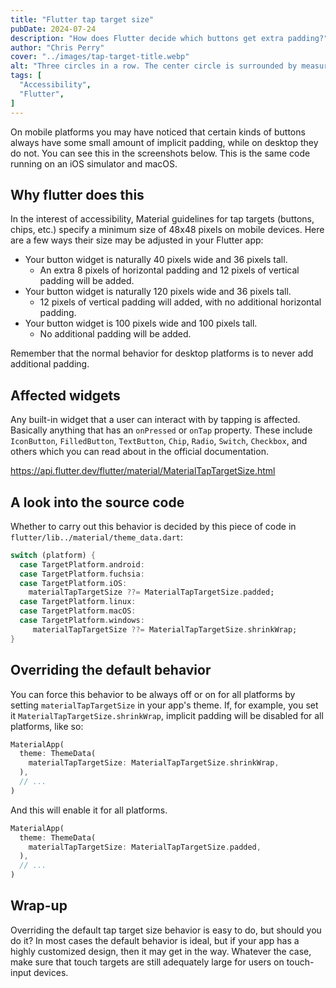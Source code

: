 ```yaml
---
title: "Flutter tap target size"
pubDate: 2024-07-24
description: "How does Flutter decide which buttons get extra padding?"
author: "Chris Perry"
cover: "../images/tap-target-title.webp"
alt: "Three circles in a row. The center circle is surrounded by measurement lines and a label that reads 48."
tags: [
  "Accessibility",
  "Flutter",
]
---
```



On mobile platforms you may have noticed that certain kinds of buttons always have some small amount of implicit padding, while on desktop they do not. You can see this in the screenshots below. This is the same code running on an iOS simulator and macOS.

<PostPicture src={spacing} alt="An iOS app with padded buttons and a macOS app with un-padded buttons." title="Padding differences" />

## Why flutter does this

In the interest of accessibility, Material guidelines for tap targets (buttons, chips, etc.) specify a minimum size of 48x48 pixels on mobile devices. Here are a few ways their size may be adjusted in your Flutter app:

- Your button widget is naturally 40 pixels wide and 36 pixels tall.
  - An extra 8 pixels of horizontal padding and 12 pixels of vertical padding will be added.
- Your button widget is naturally 120 pixels wide and 36 pixels tall.
  - 12 pixels of vertical padding will added, with no additional horizontal padding.
- Your button widget is 100 pixels wide and 100 pixels tall.
  - No additional padding will be added.

Remember that the normal behavior for desktop platforms is to never add additional padding.

## Affected widgets

Any built-in widget that a user can interact with by tapping is affected. Basically anything that has an `onPressed` or `onTap` property. These include `IconButton`, `FilledButton`, `TextButton`, `Chip`, `Radio`, `Switch`, `Checkbox`, and others which you can read about in the official documentation.

https://api.flutter.dev/flutter/material/MaterialTapTargetSize.html 

## A look into the source code

Whether to carry out this behavior is decided by this piece of code in `flutter/lib../material/theme_data.dart`:

```dart title="theme_data.dart" 
switch (platform) {
  case TargetPlatform.android:
  case TargetPlatform.fuchsia:
  case TargetPlatform.iOS:
    materialTapTargetSize ??= MaterialTapTargetSize.padded;
  case TargetPlatform.linux:
  case TargetPlatform.macOS:
  case TargetPlatform.windows:
     materialTapTargetSize ??= MaterialTapTargetSize.shrinkWrap;
}
```


## Overriding the default behavior

You can force this behavior to be always off or on for all platforms by setting `materialTapTargetSize` in your app's theme. If, for example, you set it `MaterialTapTargetSize.shrinkWrap`, implicit padding will be disabled for all platforms, like so:

```dart
MaterialApp(
  theme: ThemeData(
    materialTapTargetSize: MaterialTapTargetSize.shrinkWrap,
  ),
  // ...
)
```

<PostPicture src={shrinkwrap} alt="An app on both iOS and macOS with un-padded buttons." title="No padding"/>

And this will enable it for all platforms.

```dart
MaterialApp(
  theme: ThemeData(
    materialTapTargetSize: MaterialTapTargetSize.padded,
  ),
  // ...
)
```


<PostPicture src={padded} alt="An app on both iOS and macOS with padded buttons." title="Padding everywhere"/>

## Wrap-up

Overriding the default tap target size behavior is easy to do, but should you do it? In most cases the default behavior is ideal, but if your app has a highly customized design, then it may get in the way. Whatever the case, make sure that touch targets are still adequately large for users on touch-input devices.

